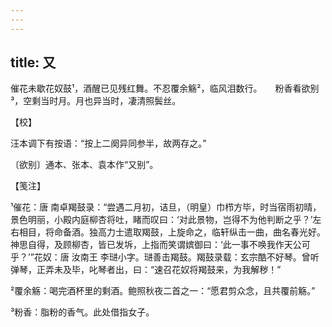 ```yaml
---
---
---
```

title: 又
---







催花未歇花奴鼓¹，酒醒已见残红舞。不忍覆余觞²，临风泪数行。　　粉香看欲别³，空剩当时月。月也异当时，凄清照鬓丝。





【校】


汪本调下有按语：“按上二阕异同参半，故两存之。”

〔欲别〕通本、张本、袁本作“又别”。





【笺注】


¹催花：唐 南卓羯鼓录：“尝遇二月初，诘旦，（明皇）巾栉方毕，时当宿雨初晴，景色明丽，小殿内庭柳杏将吐，睹而叹曰：‘对此景物，岂得不为他判断之乎？’左右相目，将命备酒。独高力士遣取羯鼓，上旋命之，临轩纵击一曲，曲名春光好。神思自得，及顾柳杏，皆已发坼，上指而笑谓嫔御曰：‘此一事不唤我作天公可乎？’”花奴：唐 汝南王 李琎小字。琎善击羯鼓。羯鼓录载：玄宗酷不好琴。曾听弹琴，正弄未及毕，叱琴者出，曰：“速召花奴将羯鼓来，为我解秽！”

²覆余觞：喝完酒杯里的剩酒。鲍照秋夜二首之一：“愿君剪众念，且共覆前觞。”

³粉香：脂粉的香气。此处借指女子。